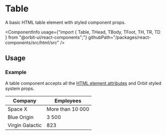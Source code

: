 
<Meta
    title="Html elements/Table"
    id="html-table"
/>

# Table

<Tagline>A basic HTML table element with styled component props.</Tagline>

<ComponentInfo
    usage={"import { Table, THead, TBody, TFoot, TH, TR, TD } from \"@orbit-ui/react-components\";"}
    githubPath="/packages/react-components/src/html/src"
/>

## Usage

### Example

A table component accepts all the [HTML element attributes](https://developer.mozilla.org/en-US/docs/Web/HTML/Element/table) and Orbit styled system props.

<Preview>
    <Story name="example">
        <Table color="cloud-10" cellPadding={5}>
            <THead fontWeight="800">
                <TR>
                    <TH textAlign="left">Company</TH>
                    <TH textAlign="left">Employees</TH>
                </TR>
            </THead>
            <TBody>
                <TR>
                    <TD>Space X</TD>
                    <TD>More than 10 000</TD>
                </TR>
                <TR>
                    <TD>Blue Origin</TD>
                    <TD>3 500</TD>
                </TR>
                <TR color="primary-10">
                    <TD>Virgin Galactic</TD>
                    <TD>823</TD>
                </TR>
            </TBody>
            <TFoot>
            </TFoot>
        </Table>
    </Story>
</Preview>

